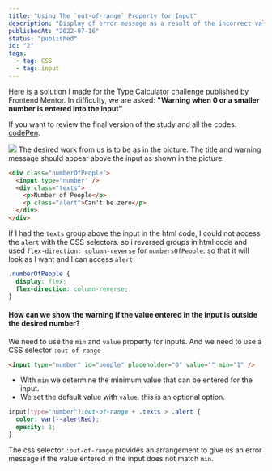 ```yaml
---
title: "Using The `out-of-range` Property for Input"
description: "Display of error message as a result of the incorrect value entered in the input."
publishedAt: "2022-07-16"
status: "published"
id: "2"
tags:
  - tag: CSS
  - tag: input
---
```


Here is a solution I made for the Type Calculator challenge published by
Frontend Mentor. In difficulty, we are asked:
**"Warning when 0 or a smaller number is entered into the input"**

If you want to review the final version of the study and all the codes: [codePen](https://codepen.io/imhalid/pen/vYRyBMB).

<Img src="https://user-images.githubusercontent.com/40598819/180600059-0195037b-5734-4cdb-878b-5fc99a5770a3.png" />
The desired work from us is to be as in the picture. The title and warning message
should appear above the input as shown in the picture.

```html showLineNumbers title="html code" {1, 3}
<div class="numberOfPeople">
  <input type="number" />
  <div class="texts">
    <p>Number of People</p>
    <p class="alert">Can't be zero</p>
  </div>
</div>
```

If I had the `texts` group above the input in the html code,
I could not access the `alert` with the CSS selectors. so i reversed groups
in html code and used `flex-direction: column-reverse`
for `numbersOfPeople`. so that it will look as I want and I can access `alert`.

```css showLineNumbers title="css code" {3}
.numberOfPeople {
  display: flex;
  flex-direction: column-reverse;
}
```

#### How can we show the warning if the value entered in the input is outside the desired number?

We need to use the `min` and `value` property for inputs. And we need to use a CSS selector `:out-of-range`

```html showLineNumbers title="min and value"
<input type="number" id="people" placeholder="0" value="" min="1" />
```

- With `min` we determine the minimum value that can be entered for the input.
- We set the default value with `value`. this is an optional option.

```css showLineNumbers title="if input less 1 => alert opacity 1"
input[type="number"]:out-of-range + .texts > .alert {
  color: var(--alertRed);
  opacity: 1;
}
```

The css selector `:out-of-range` provides an arrangement to give us an error message if the
value entered in the input does not match `min`.
